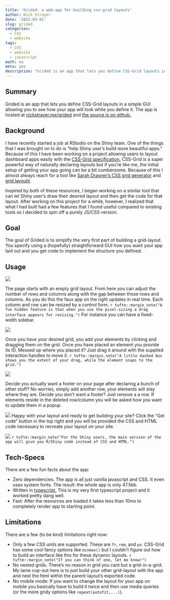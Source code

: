 ```yaml
---
title: 'Grided: a web-app for building css-grid layouts'
author: Nick Strayer
date: '2021-03-01'
slug: grided
categories:
  - CSS
  - website
tags:
  - CSS
  - website
  - javascript
math: no
meta: yes
description: "Grided is an app that lets you define CSS-Grid layouts in a simple GUI allowing you to see how your app will look while you define it."
---
```


## Summary

Grided is an app that lets you define CSS-Grid layouts in a simple GUI allowing you to see how your app will look while you define it. The app is hosted at [nickstrayer.me/grided](https://nickstrayer.me/grided/) and [the source is on github.](https://github.com/nstrayer/grided)


## Background
I have recently started a job at RStudio on the Shiny team. One of the things that I was brought on to do is "help Shiny user's build more beautiful apps." Because of this I have been working on a project allowing users to layout dashboard apps easily with the [CSS-Grid specification.](https://css-tricks.com/snippets/css/complete-guide-grid/) CSS-Grid is a super powerful way of naturally declaring layouts but if you're like me, the initial setup of getting your app going can be a bit cumbersome. Because of this I almost always reach for a tool like [Sarah Drasner's CSS grid generator](https://cssgrid-generator.netlify.app/) and [grid.layoutit](https://grid.layoutit.com/). 

Inspired by both of these resources, I began working on a similar tool that can let Shiny user's draw their desired layout and then get the code for that layout. After working on this project for a while, however, I realized that what I had built had a few features that I found useful compared to existing tools so I decided to spin off a purely JS/CSS version.  

## Goal

The goal of Grided is to simplify the very first part of building a grid-layout. You specify using a (hopefully) straightforward GUI how you want your app laid out and you get code to implement the structure you defined.

## Usage

![](../../media/grided/start-view.png)

The page starts with an empty grid layout. From here you can adjust the number of rows and columns along with the gap between those rows and columns. As you do this the faux app on the right updates in real time. Each column and row can be resized by a control form. `r tufte::margin_note("A fun hidden feature is that when you use the pixel-sizing a drag interface appears for resizing.")` For instance you can have a fixed-width sidebar.

![](../../media/grided/custom-rows-cols.png)

Once you have your desired grid, you add your elements by clicking and dragging them on the grid. Once you have placed an element you provide its ID. Messed up where you placed it? Just drag it around with the supplied interaction handles to move it.  `r tufte::margin_note("A little dashed box shows you the extent of your drag, while the element snaps to the grid.")`

![](../../media/grided/editing-element.png)

Decide you actually want a footer on your page after declaring a bunch of other stuff? No worries, simply add another row, your elements will stay where they are. Decide you don't want a footer? Just remove a a row. If elements reside in the deleted row/column you will be asked how you want to update them in a popup. 

![](../../media/grided/conflicts-popup.png)
Happy with your layout and ready to get building your site? Click the "Get code" button in the top right and you will be provided the CSS and HTML code necessary to recreate your layout on your site. 

![](../../media/grided/get-layout-code.png)
`r tufte::margin_note("For the Shiny users, the main version of the app will give you R/Shiny code instead of CSS and HTML.")`

## Tech-Specs

There are a few fun facts about the app:

- Zero dependencies. The app is all just vanilla javascript and CSS. It even uses system fonts. The result: the whole app is only  47.5kb.
- Written in [typescript.](https://www.typescriptlang.org/) This is my very first typescript project and it worked pretty dang well.
- Fast: After the resources are loaded it takes less than 10ms to completely render app to starting point.

## Limitations

There are a few (to be kind) limitations right now:

- Only a few CSS units are supported. These are `fr`, `rem`, and `px`. CSS-Grid has some cool fancy options like `minmax()` but I couldn't figure out how to build an interface like this for these dynamic layouts. `r tufte::margin_note("If you can think of one, let me know!")`
- No nested grids. There's no reason in grid you cant but a grid-in-a-grid. My lame cop-out here is to just build your other grid-layout with the app and nest the html within the parent-layout's exported code.
- No mobile mode: If you want to change the layout for your app on mobile you basically have to build it twice and then use media queries (or the more gridy options like `repeat(autofit,...)`). 



